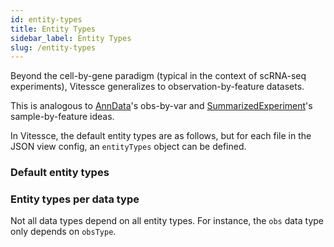 ```yaml
---
id: entity-types
title: Entity Types
sidebar_label: Entity Types
slug: /entity-types
---
```



Beyond the cell-by-gene paradigm (typical in the context of scRNA-seq experiments), Vitessce generalizes to observation-by-feature datasets.

This is analogous to [AnnData](https://anndata.readthedocs.io/en/latest/)'s obs-by-var and [SummarizedExperiment](https://www.nature.com/articles/nmeth.3252/figures/2)'s sample-by-feature ideas.

In Vitessce, the default entity types are as follows, but for each file in the JSON view config, an `entityTypes` object can be defined.

### Default entity types

<AutogeneratedDefaults />

### Entity types per data type



Not all data types depend on all entity types.
For instance, the `obs` data type only depends on `obsType`.


